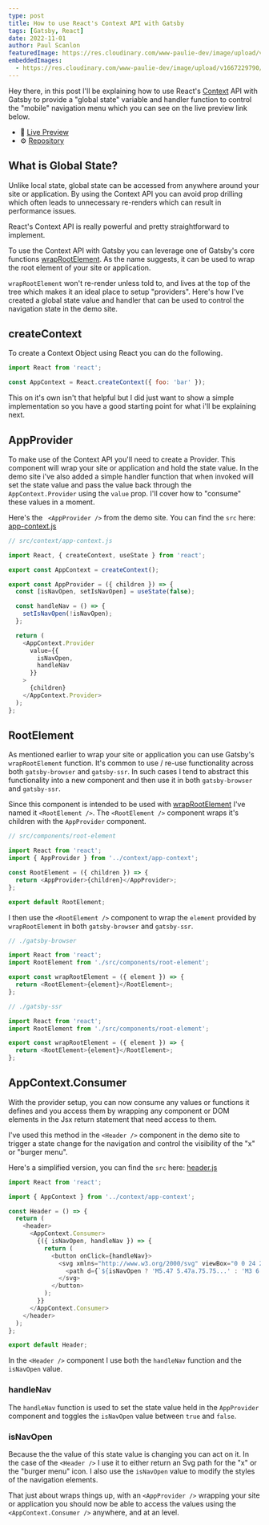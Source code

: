 ```yaml
---
type: post
title: How to use React's Context API with Gatsby
tags: [Gatsby, React]
date: 2022-11-01
author: Paul Scanlon
featuredImage: https://res.cloudinary.com/www-paulie-dev/image/upload/v1666965090/paulie.dev/2022/11/react-context-api_suvuco.jpg
embeddedImages:
  - https://res.cloudinary.com/www-paulie-dev/image/upload/v1667229790/paulie.dev/2022/11/context-api-embedded-1_iuyrka.jpg
---
```


Hey there, in this post I'll be explaining how to use React's [Context](https://reactjs.org/docs/context.html) API with
Gatsby to provide a "global state" variable and handler function to control the "mobile" navigation menu which you can
see on the live preview link below.

- 🚀 [Live Preview](https://gatsbycontextapi.gatsbyjs.io/)
- ⚙️ [Repository](https://github.com/PaulieScanlon/gatsby-context-api)

## What is Global State?

Unlike local state, global state can be accessed from anywhere around your site or application. By using the Context API
you can avoid prop drilling which often leads to unnecessary re-renders which can result in performance issues.

React's Context API is really powerful and pretty straightforward to implement.

To use the Context API with Gatsby you can leverage one of Gatsby's core functions
[wrapRootElement](https://www.gatsbyjs.com/docs/reference/config-files/gatsby-ssr/#wrapRootElement). As the name
suggests, it can be used to wrap the root element of your site or application.

`wrapRootElement` won't re-render unless told to, and lives at the top of the tree which makes it an ideal place to
setup "providers". Here's how I've created a global state value and handler that can be used to control the navigation
state in the demo site.

## createContext

To create a Context Object using React you can do the following.

```javascript
import React from 'react';

const AppContext = React.createContext({ foo: 'bar' });
```

This on it's own isn't that helpful but I did just want to show a simple implementation so you have a good starting
point for what i'll be explaining next.

## AppProvider

To make use of the Context API you'll need to create a Provider. This component will wrap your site or application and
hold the state value. In the demo site i've also added a simple handler function that when invoked will set the state
value and pass the value back through the `AppContext.Provider` using the `value` prop. I'll cover how to "consume"
these values in a moment.

Here's the ` <AppProvider />` from the demo site. You can find the `src` here:
[app-context.js](https://github.com/PaulieScanlon/gatsby-context-api/blob/main/src/context/app-context.js)

```javascript
// src/context/app-context.js

import React, { createContext, useState } from 'react';

export const AppContext = createContext();

export const AppProvider = ({ children }) => {
  const [isNavOpen, setIsNavOpen] = useState(false);

  const handleNav = () => {
    setIsNavOpen(!isNavOpen);
  };

  return (
    <AppContext.Provider
      value={{
        isNavOpen,
        handleNav
      }}
    >
      {children}
    </AppContext.Provider>
  );
};
```

## RootElement

As mentioned earlier to wrap your site or application you can use Gatsby's `wrapRootElement` function. It's common to
use / re-use functionality across both `gatsby-browser` and `gatsby-ssr`. In such cases I tend to abstract this
functionality into a new component and then use it in both `gatsby-browser` and `gatsby-ssr`.

Since this component is intended to be used with
[wrapRootElement](https://www.gatsbyjs.com/docs/reference/config-files/gatsby-ssr/#wrapRootElement) I've named it
`<RootElement />`. The `<RootElement />` component wraps it's children with the `AppProvider` component.

```javascript
// src/components/root-element

import React from 'react';
import { AppProvider } from '../context/app-context';

const RootElement = ({ children }) => {
  return <AppProvider>{children}</AppProvider>;
};

export default RootElement;
```

I then use the `<RootElement />` component to wrap the `element` provided by `wrapRootElement` in both `gatsby-browser`
and `gatsby-ssr`.

```javascript
// ./gatsby-browser

import React from 'react';
import RootElement from './src/components/root-element';

export const wrapRootElement = ({ element }) => {
  return <RootElement>{element}</RootElement>;
};
```

```javascript
// ./gatsby-ssr

import React from 'react';
import RootElement from './src/components/root-element';

export const wrapRootElement = ({ element }) => {
  return <RootElement>{element}</RootElement>;
};
```

## AppContext.Consumer

With the provider setup, you can now consume any values or functions it defines and you access them by wrapping any
component or DOM elements in the Jsx return statement that need access to them.

I've used this method in the `<Header />` component in the demo site to trigger a state change for the navigation and
control the visibility of the "x" or "burger menu".

Here's a simplified version, you can find the `src` here:
[header.js](https://github.com/PaulieScanlon/gatsby-context-api/blob/main/src/components/header.js)

```javascript
import React from 'react';

import { AppContext } from '../context/app-context';

const Header = () => {
  return (
    <header>
      <AppContext.Consumer>
        {({ isNavOpen, handleNav }) => {
          return (
            <button onClick={handleNav}>
              <svg xmlns="http://www.w3.org/2000/svg" viewBox="0 0 24 24" fill="currentColor" width={24} height={24}>
                <path d={`${isNavOpen ? 'M5.47 5.47a.75.75...' : 'M3 6.75A.75.75...'}`} />
              </svg>
            </button>
          );
        }}
      </AppContext.Consumer>
    </header>
  );
};

export default Header;
```

<GatsbyImage image={props.embedded.image1} alt="Header | Navigation states" />

In the `<Header />` component I use both the `handleNav` function and the `isNavOpen` value.

### handleNav

The `handleNav` function is used to set the state value held in the `AppProvider` component and toggles the `isNavOpen`
value between `true` and `false`.

### isNavOpen

Because the the value of this state value is changing you can act on it. In the case of the `<Header />` I use it to
either return an Svg path for the "x" or the "burger menu" icon. I also use the `isNavOpen` value to modify the styles
of the navigation elements.

That just about wraps things up, with an `<AppProvider />` wrapping your site or application you should now be able to
access the values using the `<AppContext.Consumer />` anywhere, and at an level.

